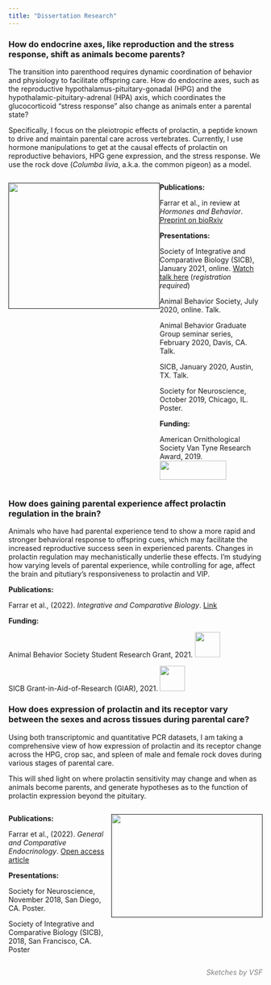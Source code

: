```yaml
---
title: "Dissertation Research"
---
```


### How do endocrine axes, like reproduction and the stress response, shift as animals become parents? {#custom}

The transition into parenthood requires dynamic coordination of behavior and physiology to facilitate offspring care. How do endocrine axes, such as the reproductive hypothalamus-pituitary-gonadal (HPG) and the hypothalamic-pituitary-adrenal (HPA) axis, which coordinates the glucocorticoid “stress response” also change as animals enter a parental state?

Specifically, I focus on the pleiotropic effects of prolactin, a peptide known to drive and maintain parental care across vertebrates. Currently, I use hormone manipulations to get at the causal effects of prolactin on reproductive behaviors, HPG gene expression, and the stress response. We use the rock dove (*Columba livia*, a.k.a. the common pigeon) as a model. 


:::: {style="display: flex;"}

::: {}
[![](data/pigeon_feeding_sketch_2.jpg){ width=300px height=250px}]()
:::

::: {}
**Publications:**

Farrar et al., in review at *Hormones and Behavior*. [Preprint on bioRxiv](https://www.biorxiv.org/content/10.1101/2021.12.13.472470v1.full.pdf)


**Presentations:**

Society of Integrative and Comparative Biology (SICB), January 2021, online. [Watch talk here](https://sicbannualmeeting.pathable.co/meetings/virtual/P2uFYrzEWfQykX4Aa) (*registration required*)

Animal Behavior Society, July 2020, online. Talk. 

Animal Behavior Graduate Group seminar series, February 2020, Davis, CA. Talk. 

SICB, January 2020, Austin, TX. Talk. 

Society for Neuroscience, October 2019, Chicago, IL. Poster. 

**Funding:**

American Ornithological Society Van Tyne Research Award, 2019. 
[![](data/AOS_logo.png){ width=132px height=38px}](https://americanornithology.org/awards-grants/)
:::

::::

### How does gaining parental experience affect prolactin regulation in the brain?

Animals who have had parental experience tend to show a more rapid and stronger behavioral response to offspring cues, which may facilitate the increased reproductive success seen in experienced parents.  Changes in prolactin regulation may mechanistically underlie these effects. I'm studying how varying levels of parental experience, while controlling for age, affect the brain and pitutiary's responsiveness to prolactin and VIP. 

**Publications:**

Farrar et al., (2022). *Integrative and Comparative Biology*. [Link](https://academic.oup.com/icb/advance-article/doi/10.1093/icb/icac017/6570575?login=true)


**Funding:**

Animal Behavior Society Student Research Grant, 2021. 
![](data/abs-logo.png){width=50px height=50px}

SICB Grant-in-Aid-of-Research (GIAR), 2021. 
![](data/sicb_logo.jpg){width=50px height=50px}

### How does expression of prolactin and its receptor vary between the sexes and across tissues during parental care?

Using both transcriptomic and quantitative PCR datasets, I am taking a comprehensive view of how expression of prolactin and its receptor change across the HPG, crop sac, and spleen of male and female rock doves during various stages of parental care. 

This will shed light on where prolactin sensitivity may change and when as animals become parents, and generate hypotheses as to the function of prolactin expression beyond the pituitary. 


:::: {style="display: flex;"}

::: {}
**Publications:**

Farrar et al., (2022). *General and Comparative Endocrinology*. [Open access article](https://www.sciencedirect.com/science/article/pii/S0016648021002331)

**Presentations:**

Society for Neuroscience, November 2018, San Diego, CA. Poster.  

Society of Integrative and Comparative Biology (SICB), 2018, San Francisco, CA. Poster
:::

::: {}
[![](data/pigeon_allopreening_sketch.png){ width=300px height=205px}]()
:::

::::

<span style="color: gray;">[*Sketches by VSF*]{style="float:right"}</span>
